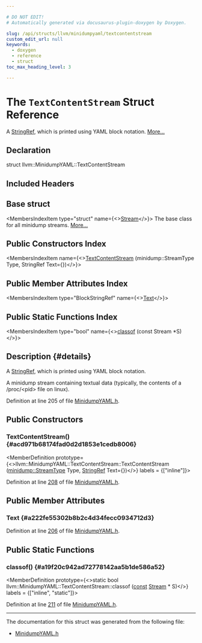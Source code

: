 ```yaml
---

# DO NOT EDIT!
# Automatically generated via docusaurus-plugin-doxygen by Doxygen.

slug: /api/structs/llvm/minidumpyaml/textcontentstream
custom_edit_url: null
keywords:
  - doxygen
  - reference
  - struct
toc_max_heading_level: 3

---
```





# The `TextContentStream` Struct Reference

<DoxygenPage pluginConfig={pluginConfig}>

A <a href="/docs/api/classes/llvm/stringref">StringRef</a>, which is printed using YAML block notation. <a href="#details">More...</a>

## Declaration

<CodeBlock>struct llvm::MinidumpYAML::TextContentStream</CodeBlock>

## Included Headers

<IncludesList>
<IncludesListItem
  filePath="llvm/ObjectYAML/MinidumpYAML.h"
  permalink="/docs/api/files/include/include/llvm/include/llvm/objectyaml/minidumpyaml-h"
  isLocal="true" />
</IncludesList>

## Base struct

<MembersIndex>

<MembersIndexItem
  type="struct"
  name={<><a href="/docs/api/structs/llvm/minidumpyaml/stream">Stream</a></>}>
The base class for all minidump streams. <a href="/docs/api/structs/llvm/minidumpyaml/stream/#details">More...</a>
</MembersIndexItem>

</MembersIndex>

## Public Constructors Index

<MembersIndex>

<MembersIndexItem
  name={<><a href="#acd971b68174fad0d2d1853e1cedb8006">TextContentStream</a> (minidump::StreamType Type, StringRef Text=&#123;&#125;)</>}>
</MembersIndexItem>

</MembersIndex>

## Public Member Attributes Index

<MembersIndex>

<MembersIndexItem
  type="BlockStringRef"
  name={<><a href="#a222fe55302b8b2c4d34fecc0934712d3">Text</a></>}>
</MembersIndexItem>

</MembersIndex>

## Public Static Functions Index

<MembersIndex>

<MembersIndexItem
  type="bool"
  name={<><a href="#a19f20c942ad72778142aa5b1de586a52">classof</a> (const Stream &#42;S)</>}>
</MembersIndexItem>

</MembersIndex>

## Description {#details}

A <a href="/docs/api/classes/llvm/stringref">StringRef</a>, which is printed using YAML block notation.

A minidump stream containing textual data (typically, the contents of a /proc/&lt;pid&gt; file on linux).

Definition at line 205 of file <a href="/docs/api/files/include/include/llvm/include/llvm/objectyaml/minidumpyaml-h">MinidumpYAML.h</a>.

<SectionDefinition>

## Public Constructors

### TextContentStream() {#acd971b68174fad0d2d1853e1cedb8006}

<MemberDefinition
  prototype={<>llvm::MinidumpYAML::TextContentStream::TextContentStream (<a href="/docs/api/namespaces/llvm/minidump/#aa8cbdda4c517e8f73a3f150077295280">minidump::StreamType</a> Type, <a href="/docs/api/classes/llvm/stringref">StringRef</a> Text=&#123;&#125;)</>}
  labels = {["inline"]}>

Definition at line <a href="/docs/api/files/include/include/llvm/include/llvm/objectyaml/minidumpyaml-h/#l00208">208</a> of file <a href="/docs/api/files/include/include/llvm/include/llvm/objectyaml/minidumpyaml-h">MinidumpYAML.h</a>.
</MemberDefinition>

</SectionDefinition>

<SectionDefinition>

## Public Member Attributes

### Text {#a222fe55302b8b2c4d34fecc0934712d3}

<MemberDefinition
  prototype="BlockStringRef llvm::MinidumpYAML::TextContentStream::Text">

Definition at line <a href="/docs/api/files/include/include/llvm/include/llvm/objectyaml/minidumpyaml-h/#l00206">206</a> of file <a href="/docs/api/files/include/include/llvm/include/llvm/objectyaml/minidumpyaml-h">MinidumpYAML.h</a>.
</MemberDefinition>

</SectionDefinition>

<SectionDefinition>

## Public Static Functions

### classof() {#a19f20c942ad72778142aa5b1de586a52}

<MemberDefinition
  prototype={<>static bool llvm::MinidumpYAML::TextContentStream::classof (<a href="/docs/api/files/lib/lib/target/lib/target/aarch64/aarch64promoteconstant-cpp/#a90f8350fecae261c25be85d38b451bff">const</a> <a href="/docs/api/structs/llvm/minidumpyaml/stream">Stream</a> &#42; S)</>}
  labels = {["inline", "static"]}>

Definition at line <a href="/docs/api/files/include/include/llvm/include/llvm/objectyaml/minidumpyaml-h/#l00211">211</a> of file <a href="/docs/api/files/include/include/llvm/include/llvm/objectyaml/minidumpyaml-h">MinidumpYAML.h</a>.
</MemberDefinition>

</SectionDefinition>

<hr/>

The documentation for this struct was generated from the following file:

<ul>
<li><a href="/docs/api/files/include/include/llvm/include/llvm/objectyaml/minidumpyaml-h">MinidumpYAML.h</a></li>
</ul>

</DoxygenPage>
